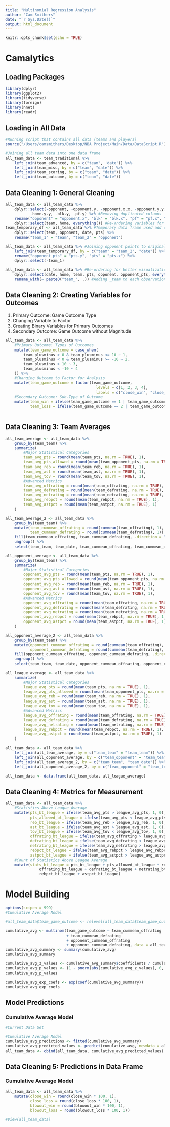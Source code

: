 ```yaml
---
title: "Multinomial Regression Analysis"
author: "Cam Smithers"
date: "`r Sys.Date()`"
output: html_document
---
```


```r
knitr::opts_chunk$set(echo = TRUE)
```

# Camalytics

## Loading Packages

```r
library(dplyr)
library(ggplot2)
library(tidyverse)
library(foreign)
library(nnet)
library(readr)
```

## Loading in All Data

```r
#Running script that contains all data (teams and players)
source("/Users/camsmithers/Desktop/NBA Project/Main/Data/DataScript.R")

#Joining all team data into one data frame
all_team_data <- team_traditional %>%
    left_join(team_advanced, by = c("team", 'date')) %>% 
    left_join(team_misc, by = c("team", "date")) %>%
    left_join(team_scoring, by = c("team", "date")) %>%
    left_join(team_outcome, by = c("team", "date"))
```

## Data Cleaning 1: General Cleaning

```r
all_team_data <- all_team_data %>%
    dplyr::select(-opponent, -opponent.y, -opponent.x.x, -opponent.y.y, -home, -home.y, -home.x.x,
           -home.y.y, -blk.y, -pf.y) %>% #Removing duplicated columns
    rename("opponent" = "opponent.x", "blk" = "blk.x", "pf" = "pf.x", "home" = "home.x") %>% #Wanted to keep specific duplicated to be used as the main
    dplyr::select(team, home, everything()) #Re-ordering variables for better visualization
team_temporary_df <- all_team_data %>% #Temporary data frame used add opponents' points scored
    dplyr::select(team, opponent, date, pts) %>%
    rename("team_1" = "team", "team_2" = "opponent")

all_team_data <- all_team_data %>% #Joining opponent points to original data frame
    left_join(team_temporary_df, by = c("team" = "team_2", "date")) %>%
    rename("opponent_pts" = "pts.y", "pts" = "pts.x") %>%
    dplyr::select(-team_1)

all_team_data <- all_team_data %>% #Re-ordering for better visualization
    dplyr::select(date, home, team, pts, opponent, opponent_pts, everything()) %>%
    rename_with(~ paste0("team_", .)) #Adding _team to each observation for easier recognition of variable for later cleaning, model building, and joins
```

## Data Cleaning 2: Creating Variables for Outcomes

1.  Primary Outcome: Game Outcome Type
2.  Changing Variable to Factor
3.  Creating Binary Variables for Primary Outcomes
4.  Secondary Outcome: Game Outcome without Magnitude

```r
all_team_data <- all_team_data %>%
    #Primary Outcome: Types of Outcomes
    mutate(team_game_outcome = case_when(
        team_plusminus > 0 & team_plusminus <= 10 ~ 1,
        team_plusminus < 0 & team_plusminus >= -10 ~ 2,
        team_plusminus > 10 ~ 3,
        team_plusminus < -10 ~ 4
    )) %>%
    #Changing Outcome to Factor for Analysis
    mutate(team_game_outcome = factor(team_game_outcome,
                                        levels = c(1, 2, 3, 4),
                                        labels = c("close_win", "close_loss", "blowout_win", "blowout_loss"))) %>%
    #Secondary Outcome: Sub-Type of Outcome
    mutate(team_win = ifelse(team_game_outcome == 1 | team_game_outcome == 3, 1, 0),
           team_loss = ifelse(team_game_outcome == 2 | team_game_outcome == 4, 1, 0))
    
```

## Data Cleaning 3: Team Averages

```r
all_team_average <- all_team_data %>%
    group_by(team_team) %>%
    summarize(
        #Major Statistical Categories
        team_avg_pts = round(mean(team_pts, na.rm = TRUE), 1),
        team_avg_pts_allowed = round(mean(team_opponent_pts, na.rm = TRUE), 1),
        team_avg_reb = round(mean(team_reb, na.rm = TRUE), 1),
        team_avg_ast = round(mean(team_ast, na.rm = TRUE), 1),
        team_avg_tov = round(mean(team_tov, na.rm = TRUE), 1),
        #Advanced Metrics
        team_avg_offrating = round(mean(team_offrating, na.rm = TRUE), 1),
        team_avg_defrating = round(mean(team_defrating, na.rm = TRUE), 1),
        team_avg_netrating = round(mean(team_netrating, na.rm = TRUE), 1),
        team_avg_rebpct = round(mean(team_rebpct, na.rm = TRUE), 1),
        team_avg_astpct = round(mean(team_astpct, na.rm = TRUE), 1)
    )

all_team_average_2 <- all_team_data %>%
    group_by(team_team) %>%
    mutate(team_cummean_offrating = round(cummean(team_offrating), 1),
           team_cummean_defrating = round(cummean(team_defrating), 1)) %>%
    fill(team_cummean_offrating, team_cummean_defrating, .direction = "down") %>%
    ungroup() %>%
    select(team_team, team_date, team_cummean_offrating, team_cummean_defrating)

all_opponent_average <- all_team_data %>%
    group_by(team_team) %>%
    summarize(
        #Major Statistical Categories
        opponent_avg_pts = round(mean(team_pts, na.rm = TRUE), 1),
        opponent_avg_pts_allowed = round(mean(team_opponent_pts, na.rm = TRUE), 1),
        opponent_avg_reb = round(mean(team_reb, na.rm = TRUE), 1),
        opponent_avg_ast = round(mean(team_ast, na.rm = TRUE), 1),
        opponent_avg_tov = round(mean(team_tov, na.rm = TRUE), 1),
        #Advanced Metrics
        opponent_avg_offrating = round(mean(team_offrating, na.rm = TRUE), 1),
        opponent_avg_defrating = round(mean(team_defrating, na.rm = TRUE), 1),
        opponent_avg_netrating = round(mean(team_netrating, na.rm = TRUE), 1),
        opponent_avg_rebpct = round(mean(team_rebpct, na.rm = TRUE), 1),
        opponent_avg_astpct = round(mean(team_astpct, na.rm = TRUE), 1)
    )

all_opponent_average_2 <- all_team_data %>%
    group_by(team_team) %>%
    mutate(opponent_cummean_offrating = round(cummean(team_offrating), 1),
           opponent_cummean_defrating = round(cummean(team_defrating), 1)) %>%
    fill(opponent_cummean_offrating, opponent_cummean_defrating, .direction = "down") %>%
    ungroup() %>%
    select(team_team, team_date, opponent_cummean_offrating, opponent_cummean_defrating)

all_league_average <- all_team_data %>%
    summarize(
        #Major Statistical Categories
        league_avg_pts = round(mean(team_pts, na.rm = TRUE), 1),
        league_avg_pts_allowed = round(mean(team_opponent_pts, na.rm = TRUE), 1),
        league_avg_reb = round(mean(team_reb, na.rm = TRUE), 1),
        league_avg_ast = round(mean(team_ast, na.rm = TRUE), 1),
        league_avg_tov = round(mean(team_tov, na.rm = TRUE), 1),
        #Advanced Metrics
        league_avg_offrating = round(mean(team_offrating, na.rm = TRUE), 1),
        league_avg_defrating = round(mean(team_defrating, na.rm = TRUE), 1),
        league_avg_netrating = round(mean(team_netrating, na.rm = TRUE), 1),
        league_avg_rebpct = round(mean(team_rebpct, na.rm = TRUE), 1),
        league_avg_astpct = round(mean(team_astpct, na.rm = TRUE), 1)
    )

all_team_data <- all_team_data %>%
    left_join(all_team_average, by = c("team_team" = "team_team")) %>%
    left_join(all_opponent_average, by = c("team_opponent" = "team_team")) %>%
    left_join(all_team_average_2, by = c("team_team", "team_date")) %>%
    left_join(all_opponent_average_2, by = c("team_opponent" = "team_team", "team_date"))

all_team_data <- data.frame(all_team_data, all_league_average)
```

## Data Cleaning 4: Metrics for Measurement

```r
all_team_data <- all_team_data %>%
    #Statistics Above League Average
    mutate(pts_bt_league = ifelse(team_avg_pts > league_avg_pts, 1, 0),
           pts_allowed_bt_league = ifelse(team_avg_pts < league_avg_pts_allowed, 1, 0),
           reb_bt_league = ifelse(team_avg_reb > league_avg_reb, 1, 0),
           ast_bt_league = ifelse(team_avg_ast > league_avg_ast, 1, 0),
           tov_bt_league = ifelse(team_avg_tov < league_avg_tov, 1, 0),
           offrating_bt_league = ifelse(team_avg_offrating > league_avg_offrating, 1, 0),
           defrating_bt_league = ifelse(team_avg_defrating < league_avg_defrating, 1, 0),
           netrating_bt_league = ifelse(team_avg_netrating > league_avg_netrating, 1, 0),
           rebpct_bt_league = ifelse(team_avg_rebpct > league_avg_rebpct, 1, 0),
           astpct_bt_league = ifelse(team_avg_astpct > league_avg_astpct, 1, 0)) %>%
    #Count of Statistics Above League Average
    mutate(stats_bt_league = pts_bt_league + pts_allowed_bt_league + reb_bt_league + tov_bt_league + 
               offrating_bt_league + defrating_bt_league + netrating_bt_league + 
               rebpct_bt_league + astpct_bt_league)
```

# Model Building

```r
options(scipen = 999)
#Cumulative Average Model

#all_team_data$team_game_outcome <- relevel(all_team_data$team_game_outcome, ref = "x")

cumulative_avg <- multinom(team_game_outcome ~ team_cummean_offrating
                           + team_cummean_defrating
                           + opponent_cummean_offrating
                           + opponent_cummean_defrating, data = all_team_data)
cumulative_avg_summary <- summary(cumulative_avg)
cumulative_avg_summary

cumulative_avg_z_values <- cumulative_avg_summary$coefficients / cumulative_avg_summary$standard.errors
cumulative_avg_p_values <- (1 - pnorm(abs(cumulative_avg_z_values), 0, 1)) * 2
cumulative_avg_p_values

cumulative_avg_exp_coefs <- exp(coef(cumulative_avg_summary))
cumulative_avg_exp_coefs
```

## Model Predictions

### Cumulative Average Model

```r
#Current Data Set

#Cumulative Average Model
cumulative_avg_predictions <- fitted(cumulative_avg_summary)
cumulative_avg_predicted_values <- predict(cumulative_avg, newdata = all_team_data, type = "probs")
all_team_data <- cbind(all_team_data, cumulative_avg_predicted_values)
```

## Data Cleaning 5: Predictions in Data Frame

### Cumulative Average Model

```r
all_team_data <- all_team_data %>%
    mutate(close_win = round(close_win * 100, 1),
           close_loss = round(close_loss * 100, 1),
           blowout_win = round(blowout_win * 100, 1),
           blowout_loss = round(blowout_loss * 100, 1))

#View(all_team_data)
```